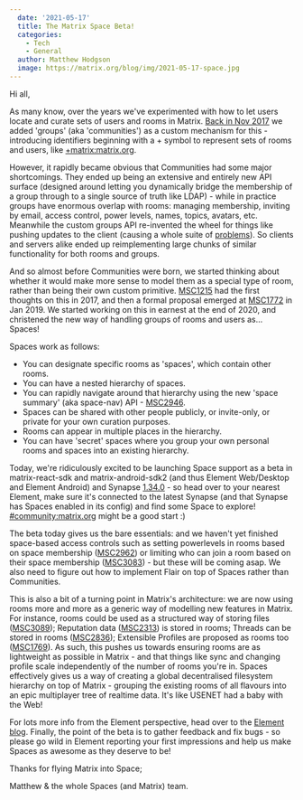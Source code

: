 ```yaml
---
  date: '2021-05-17'
  title: The Matrix Space Beta!
  categories:
    - Tech
    - General
  author: Matthew Hodgson
  image: https://matrix.org/blog/img/2021-05-17-space.jpg
---
```


Hi all,

As many know, over the years we've experimented with how to let users locate
and curate sets of users and rooms in Matrix. [Back in Nov
2017](https://medium.com/@RiotChat/communities-aka-groups-are-here-announcing-riot-web-0-13-riot-ios-0-6-and-riot-android-0-7-4-933cb193a28e)
we added 'groups' (aka 'communities') as a custom mechanism for this -
introducing identifiers beginning with a + symbol to represent sets of rooms
and users, like [+matrix:matrix.org](https://matrix.to/#/+matrix:matrix.org).

However, it rapidly became obvious that Communities had some major
shortcomings.  They ended up being an extensive and entirely new API surface
(designed around letting you dynamically bridge the membership of a group
through to a single source of truth like LDAP) - while in practice groups
have enormous overlap with rooms: managing membership, inviting by email,
access control, power levels, names, topics, avatars, etc.  Meanwhile the
custom groups API re-invented the wheel for things like pushing updates
to the client (causing a whole suite of
[problems](https://github.com/vector-im/element-web/issues/5235)).  So clients
and servers alike ended up reimplementing large chunks of similar
functionality for both rooms and groups.

And so almost before Communities were born, we started thinking about whether
it would make more sense to model them as a special type of room, rather than
being their own custom primitive.
[MSC1215](https://github.com/matrix-org/matrix-doc/issues/1215) had the first
thoughts on this in 2017, and then a formal proposal emerged at
[MSC1772](https://github.com/matrix-org/matrix-doc/pull/1772) in Jan 2019. We
started working on this in earnest at the end of 2020, and christened the new
way of handling groups of rooms and users as... Spaces!

Spaces work as follows:

 * You can designate specific rooms as 'spaces', which contain other rooms.
 * You can have a nested hierarchy of spaces.
 * You can rapidly navigate around that hierarchy using the new 'space summary'
   (aka space-nav) API - [MSC2946](https://github.com/matrix-org/matrix-doc/blob/kegan/spaces-summary/proposals/2946-spaces-summary.md).
 * Spaces can be shared with other people publicly, or invite-only, or private
   for your own curation purposes.
 * Rooms can appear in multiple places in the hierarchy.
 * You can have 'secret' spaces where you group your own personal rooms and
   spaces into an existing hierarchy.

Today, we're ridiculously excited to be launching Space support as a beta in
matrix-react-sdk and matrix-android-sdk2 (and thus Element Web/Desktop and
Element Android) and Synapse
[1.34.0](https://matrix.org/blog/2021/05/17/synapse-1-34-0-released) - so head
over to your nearest Element, make sure it's connected to the latest Synapse
(and that Synapse has Spaces enabled in its config) and find some Space to
explore! [#community:matrix.org](https://matrix.to/#/#community:matrix.org)
might be a good start :)

The beta today gives us the bare essentials: and we haven't yet finished
space-based access controls such as setting powerlevels in rooms based on
space membership
([MSC2962](https://github.com/matrix-org/matrix-doc/blob/matthew/msc2962/proposals/2962-spaces-access-control.md))
or limiting who can join a room based on their space membership
([MSC3083](https://github.com/matrix-org/matrix-doc/blob/clokep/restricted-rooms/proposals/3083-restricted-rooms.md)) -
but these will be coming asap.  We also need to figure out how to implement
Flair on top of Spaces rather than Communities.

This is also a bit of a turning point in Matrix's architecture: we are now
using rooms more and more as a generic way of modelling new features in
Matrix.  For instance, rooms could be used as a structured way of storing
files ([MSC3089](https://github.com/matrix-org/matrix-doc/pull/3089));
Reputation data
([MSC2313](https://github.com/matrix-org/matrix-doc/pull/2313)) is stored in
rooms; Threads can be stored in rooms
([MSC2836](https://github.com/matrix-org/matrix-doc/pull/2836)); Extensible
Profiles are proposed as rooms too
([MSC1769](https://github.com/matrix-org/matrix-doc/pull/1769)).  As such,
this pushes us towards ensuring rooms are as lightweight as possible in Matrix -
and that things like sync and changing profile scale independently of the
number of rooms you're in.  Spaces effectively gives us a way of creating a
global decentralised filesystem hierarchy on top of Matrix - grouping the
existing rooms of all flavours into an epic multiplayer tree of realtime data.
It's like USENET had a baby with the Web!

For lots more info from the Element perspective, head over to the [Element
blog](https://element.io/blog/p/4ff44807-fe9a-4363-8521-9eab7efd4365/). 
Finally, the point of the beta is to gather feedback and fix bugs - so please
go wild in Element reporting your first impressions and help us make Spaces as
awesome as they deserve to be!

Thanks for flying Matrix into Space;

Matthew & the whole Spaces (and Matrix) team.